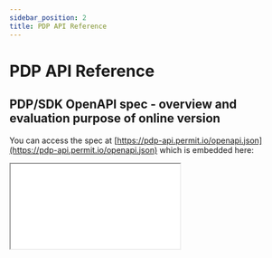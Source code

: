 ```yaml
---
sidebar_position: 2
title: PDP API Reference
---
```


# PDP API Reference

## PDP/SDK OpenAPI spec - overview and evaluation purpose of online version

You can access the spec at [https://pdp-api.permit.io/openapi.json](https://pdp-api.permit.io/openapi.json) which is embedded here:

<iframe
	style={{
		boxShadow: "0 1px 3px rgba(0,0,0,0.12), 0 1px 2px rgba(0,0,0,0.24)",
		backgroundColor: "white",
		maxWidth: "80vw",
	}}
	src={"https://pdp-api.permit.io/openapi.json"}
	width={"1080px"}
	height={"600px"}
/>


And view the redoc at [https://pdp-api.permit.io/redoc](https://pdp-api.permit.io/redoc) which is embedded here:

<iframe
	style={{
		boxShadow: "0 1px 3px rgba(0,0,0,0.12), 0 1px 2px rgba(0,0,0,0.24)",
		backgroundColor: "white",
		maxWidth: "80vw",
	}}
	src={"https://pdp-api.permit.io/redoc"}
	width={"1080px"}
	height={"600px"}
/>

## PDP/SDK OpenAPI spec - local version

Just like the Permit.io cloud service, the local PDP exposes an OpenAPI spec which can be used to develop your own SDKs.
Assuming you're running your PDP at `localhost:7000` you can access the spec at `http://localhost:7000/openapi.json` and view the docs at `http://localhost:7000/redoc`.

## Permit API object hierarchy

![Object diagram diagram](/img/diagrams/api-model.svg)